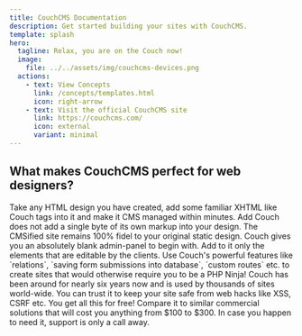 ```yaml
---
title: CouchCMS Documentation
description: Get started building your sites with CouchCMS.
template: splash
hero:
  tagline: Relax, you are on the Couch now!
  image:
    file: ../../assets/img/couchcms-devices.png
  actions:
    - text: View Concepts
      link: /concepts/templates.html
      icon: right-arrow
    - text: Visit the official CouchCMS site
      link: https://couchcms.com/
      icon: external
      variant: minimal
---
```



## What makes CouchCMS perfect for web designers?


<CardGrid stagger>
	<Card title="No Knowledge of PHP Expected!" icon="seti:php">
		Take any HTML design you have created, add some familiar XHTML like Couch tags into it and make it CMS managed within minutes.
	</Card>
	<Card title="Your Markup Remains Untouched" icon="seti:html">
		Add Couch does not add a single byte of its own markup into your design. The CMSified site remains 100% fidel to your original static design.
	</Card>
	<Card title="Clients Love the Simple Admin Panel" icon="heart">
		Couch gives you an absolutely blank admin-panel to begin with. Add to it only the elements that are editable by the clients.
	</Card>
	<Card title="Simple But Not For Only Simple Sites!" icon="rocket">
		Use Couch's powerful features like `relations`, `saving form submissions into database`, `custom routes` etc. to create sites that would otherwise require you to be a PHP Ninja!
	</Card>
	<Card title="Time-Tested and Secure" icon="seti:clock">
		Couch has been around for nearly six years now and is used by thousands of sites world-wide. You can trust it to keep your site safe from web hacks like XSS, CSRF etc.
	</Card>
	<Card title="Open Source and Free!" icon="seti:github">
		You get all this for free! Compare it to similar commercial solutions that will cost you anything from $100 to $300. In case you happen to need it, support is only a call away.
	</Card>
</CardGrid>
